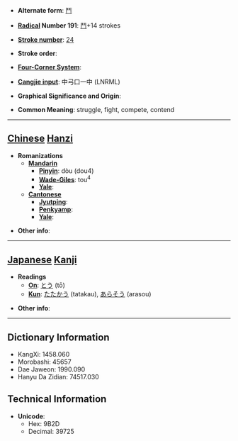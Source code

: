 * '''Alternate form''': [[鬥]]

* '''[[Wiktionary:Chinese radical index| Radical]] Number 191''': [[Wiktionary:Chinese radical index 鬥|鬥]]+14 strokes

* '''[[Wiktionary:Chinese total strokes index|Stroke number]]''': [[Wiktionary:Chinese total strokes index 24|24]]

* '''Stroke order''': 

* '''[[Wiktionary:Chinese four corner index|Four-Corner System]]''': 

* '''[[Wiktionary:Chinese Cangjie index|Cangjie input]]''': 中弓口一中 (LNRML)

* '''Graphical Significance and Origin''': 

* '''Common Meaning''': struggle, fight, compete, contend

----

== [[Chinese]] [[Hanzi]] ==

* '''Romanizations'''
** '''[[Mandarin]]'''
*** '''[[Pinyin]]''': dòu (dou4)
*** '''[[Wade-Giles]]''': tou<sup>4</sup>
*** '''[[Yale]]''': 
** '''[[Cantonese]]'''
*** '''[[Jyutping]]''':
*** '''[[Penkyamp]]''': 
*** '''[[Yale]]''': 

* '''Other info''': 

----

== [[Japanese]] [[Kanji]] ==

* '''Readings'''
** '''[[On]]''': [[とう]] (tō)
** '''[[Kun]]''': [[たたかう]] (tatakau), [[あらそう]] (arasou)

* '''Other info''':  

----

== Dictionary Information ==

* KangXi: 1458.060
* Morobashi: 45657
* Dae Jaweon: 1990.090
* Hanyu Da Zidian: 74517.030

== Technical Information ==

* '''Unicode''':
** Hex: 9B2D
** Decimal: 39725